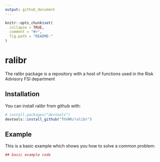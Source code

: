 ```yaml
---
output: github_document
---
```


<!-- README.md is generated from README.Rmd. Please edit that file -->

```r
knitr::opts_chunk$set(
  collapse = TRUE,
  comment = "#>",
  fig.path = "README-"
)
```

# ralibr

The ralibr package is a repository with a host of functions used in the Risk Advisory FSI department

## Installation

You can install ralibr from github with:

```r
# install.packages("devtools")
devtools::install_github("ThVWh/ralibr")
```

## Example

This is a basic example which shows you how to solve a common problem:

```r
## basic example code
```
